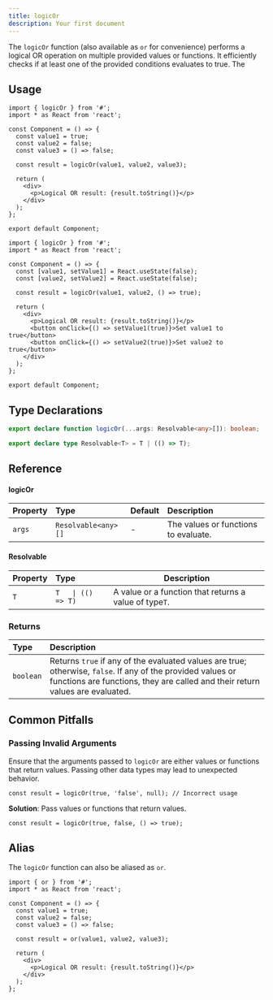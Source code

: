 ```yaml
---
title: logicOr
description: Your first document
---
```


The `logicOr` function (also available as `or` for convenience) performs a logical OR operation on multiple provided values or functions. It efficiently checks if at least one of the provided conditions evaluates to true. The

## Usage

```tsx
import { logicOr } from '#';
import * as React from 'react';

const Component = () => {
  const value1 = true;
  const value2 = false;
  const value3 = () => false;

  const result = logicOr(value1, value2, value3);

  return (
    <div>
      <p>Logical OR result: {result.toString()}</p>
    </div>
  );
};

export default Component;
```

```tsx
import { logicOr } from '#';
import * as React from 'react';

const Component = () => {
  const [value1, setValue1] = React.useState(false);
  const [value2, setValue2] = React.useState(false);

  const result = logicOr(value1, value2, () => true);

  return (
    <div>
      <p>Logical OR result: {result.toString()}</p>
      <button onClick={() => setValue1(true)}>Set value1 to true</button>
      <button onClick={() => setValue2(true)}>Set value2 to true</button>
    </div>
  );
};

export default Component;
```

## Type Declarations

```typescript
export declare function logicOr(...args: Resolvable<any>[]): boolean;

export declare type Resolvable<T> = T | (() => T);
```

## Reference

#### logicOr

| Property | Type                | Default | Description                          |
| :------- | :------------------ | :------ | :----------------------------------- |
| `args`   | `Resolvable<any>[]` | -       | The values or functions to evaluate. |

#### Resolvable

| Property | Type               | Description                                            |
| :------- | :----------------- | ------------------------------------------------------ |
| `T`      | `T   \| (() => T)` | A value or a function that returns a value of type`T`. |

### Returns

| Type      | Description                                                                                                                                                                                  |
| :-------- | :------------------------------------------------------------------------------------------------------------------------------------------------------------------------------------------- |
| `boolean` | Returns `true` if any of the evaluated values are true; otherwise, `false`. If any of the provided values or functions are functions, they are called and their return values are evaluated. |

## Common Pitfalls

### Passing Invalid Arguments

Ensure that the arguments passed to `logicOr` are either values or functions that return values. Passing other data types may lead to unexpected behavior.

```tsx
const result = logicOr(true, 'false', null); // Incorrect usage
```

**Solution**: Pass values or functions that return values.

```tsx
const result = logicOr(true, false, () => true);
```

## Alias

The `logicOr` function can also be aliased as `or`.

```tsx
import { or } from '#';
import * as React from 'react';

const Component = () => {
  const value1 = true;
  const value2 = false;
  const value3 = () => false;

  const result = or(value1, value2, value3);

  return (
    <div>
      <p>Logical OR result: {result.toString()}</p>
    </div>
  );
};
```
